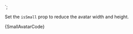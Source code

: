 
<Avatar isSmall={true} status="confirmed" />
`;

<Section
	title="Small"
	contained={true}
	style={{ paddingRight: 0, paddingBottom: 0, paddingLeft: 0 }}
>
	<p>
		Set the <Code small={true}>isSmall</Code> prop to reduce the avatar
		width and height.
	</p>
	<Preview wrapper={true}>
		<Avatar isSmall={true} status="confirmed" />
	</Preview>
	<Snippet language="js">{SmallAvatarCode}</Snippet>
</Section>

